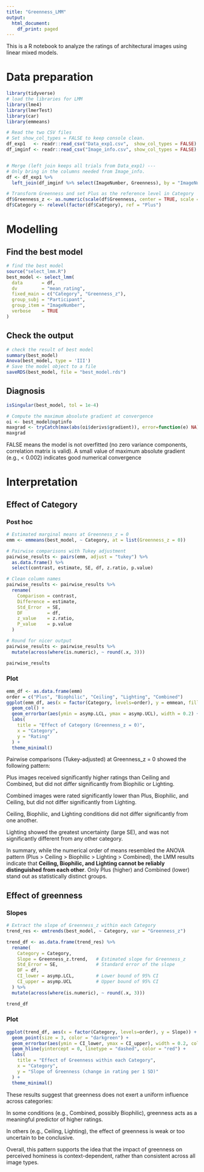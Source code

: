 ```yaml
---
title: "Greenness_LMM"
output:
  html_document:
    df_print: paged
---
```


This is a R notebook to analyze the ratings of architectural images using linear mixed models.


# Data preparation

```r
library(tidyverse)
# load the libraries for LMM
library(lme4)
library(lmerTest)
library(car)
library(emmeans)
```


```r
# Read the two CSV files
# Set show_col_types = FALSE to keep console clean.
df_exp1   <- readr::read_csv("Data_exp1.csv",  show_col_types = FALSE)
df_imginf <- readr::read_csv("Image_info.csv", show_col_types = FALSE)


# Merge (left join keeps all trials from Data_exp1) ---
# Only bring in the columns needed from Image_info.
df <- df_exp1 %>%
  left_join(df_imginf %>% select(ImageNumber, Greenness), by = "ImageNumber")

# Transform Greenness and set Plus as the reference level in Category
df$Greenness_z <- as.numeric(scale(df$Greenness, center = TRUE, scale = TRUE))
df$Category <- relevel(factor(df$Category), ref = "Plus")
```

# Modelling
## Find the best model

```r
# find the best model
source("select_lmm.R")
best_model <- select_lmm(
  data       = df,
  dv         = "mean_rating",
  fixed_main = c("Category", "Greenness_z"),
  group_subj = "Participant",
  group_item = "ImageNumber",
  verbose    = TRUE
)

```
## Check the output

```r
# check the result of best model
summary(best_model)
Anova(best_model, type = 'III')
# Save the model object to a file
saveRDS(best_model, file = "best_model.rds")
```

## Diagnosis

```r
isSingular(best_model, tol = 1e-4)

# Compute the maximum absolute gradient at convergence
oi <- best_model@optinfo
maxgrad <- tryCatch(max(abs(oi$derivs$gradient)), error=function(e) NA)
maxgrad

```

FALSE means the model is not overfitted (no zero variance components, correlation matrix is valid).
A small value of maximum absolute gradient (e.g., < 0.002) indicates good numerical convergence

# Interpretation
## Effect of Category
### Post hoc

```r
# Estimated marginal means at Greenness_z = 0
emm <- emmeans(best_model, ~ Category, at = list(Greenness_z = 0))

# Pairwise comparisons with Tukey adjustment
pairwise_results <- pairs(emm, adjust = "tukey") %>%
  as.data.frame() %>%
  select(contrast, estimate, SE, df, z.ratio, p.value)

# Clean column names
pairwise_results <- pairwise_results %>%
  rename(
    Comparison = contrast,
    Difference = estimate,
    Std_Error  = SE,
    DF         = df,
    z_value    = z.ratio,
    P_value    = p.value
  )

# Round for nicer output
pairwise_results <- pairwise_results %>%
  mutate(across(where(is.numeric), ~ round(.x, 3)))

pairwise_results

```

### Plot

```r
emm_df <- as.data.frame(emm)
order = c("Plus", "Biophilic", "Ceiling", "Lighting", "Combined")
ggplot(emm_df, aes(x = factor(Category, levels=order), y = emmean, fill = Category)) +
  geom_col() +
  geom_errorbar(aes(ymin = asymp.LCL, ymax = asymp.UCL), width = 0.2) +
  labs(
    title = "Effect of Category (Greenness_z = 0)",
    x = "Category",
    y = "Rating"
  ) +
  theme_minimal()
```

Pairwise comparisons (Tukey-adjusted) at Greenness_z = 0 showed the following pattern:

Plus images received significantly higher ratings than Ceiling and Combined,
but did not differ significantly from Biophilic or Lighting.

Combined images were rated significantly lower than Plus, Biophilic, and Ceiling,
but did not differ significantly from Lighting.

Ceiling, Biophilic, and Lighting conditions did not differ significantly from one another.

Lighting showed the greatest uncertainty (large SE), and was not significantly different from any other category.

In summary, while the numerical order of means resembled the ANOVA pattern (Plus > Ceiling > Biophilic > Lighting > Combined), the LMM results indicate that **Ceiling, Biophilic, and Lighting cannot be reliably distinguished from each other**. Only Plus (higher) and Combined (lower) stand out as statistically distinct groups.

## Effect of greenness
### Slopes

```r
# Extract the slope of Greenness_z within each Category
trend_res <- emtrends(best_model, ~ Category, var = "Greenness_z")

trend_df <- as.data.frame(trend_res) %>%
  rename(
    Category = Category,
    Slope = Greenness_z.trend,   # Estimated slope for Greenness_z
    Std_Error = SE,              # Standard error of the slope
    DF = df,
    CI_lower = asymp.LCL,        # Lower bound of 95% CI
    CI_upper = asymp.UCL         # Upper bound of 95% CI
  ) %>%
  mutate(across(where(is.numeric), ~ round(.x, 3)))

trend_df


```

### Plot
```r
ggplot(trend_df, aes(x = factor(Category, levels=order), y = Slope)) +
  geom_point(size = 3, color = "darkgreen") +
  geom_errorbar(aes(ymin = CI_lower, ymax = CI_upper), width = 0.2, color = "darkgreen") +
  geom_hline(yintercept = 0, linetype = "dashed", color = "red") +
  labs(
    title = "Effect of Greenness within each Category",
    x = "Category",
    y = "Slope of Greenness (change in rating per 1 SD)"
  ) +
  theme_minimal()
```



These results suggest that greenness does not exert a uniform influence across categories:

In some conditions (e.g., Combined, possibly Biophilic), greenness acts as a meaningful predictor of higher ratings.

In others (e.g., Ceiling, Lighting), the effect of greenness is weak or too uncertain to be conclusive.

Overall, this pattern supports the idea that the impact of greenness on perceived hominess is context-dependent, rather than consistent across all image types.




